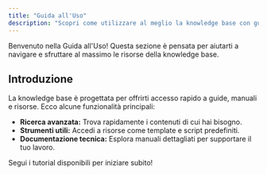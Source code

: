 ```yaml
---
title: "Guida all'Uso"
description: "Scopri come utilizzare al meglio la knowledge base con guide passo-passo."
---
```


<Callout icon="🛠️" type="info">

Benvenuto nella Guida all'Uso! Questa sezione è pensata per aiutarti a navigare e sfruttare al massimo le risorse della knowledge base.

</Callout>

## Introduzione

La knowledge base è progettata per offrirti accesso rapido a guide, manuali e risorse. Ecco alcune funzionalità principali:

- **Ricerca avanzata:** Trova rapidamente i contenuti di cui hai bisogno.
- **Strumenti utili:** Accedi a risorse come template e script predefiniti.
- **Documentazione tecnica:** Esplora manuali dettagliati per supportare il tuo lavoro.

Segui i tutorial disponibili per iniziare subito!
